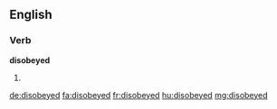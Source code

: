==English==

===Verb===
'''disobeyed'''

# {{past of|disobey}}

[[de:disobeyed]]
[[fa:disobeyed]]
[[fr:disobeyed]]
[[hu:disobeyed]]
[[mg:disobeyed]]